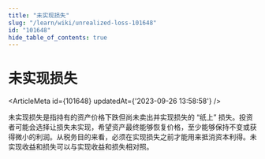 ```yaml
---
title: "未实现损失"
slug: "/learn/wiki/unrealized-loss-101648"
id: "101648"
hide_table_of_contents: true
---
```



# 未实现损失

<ArticleMeta id={101648} updatedAt={'2023-09-26 13:58:58'} />
<div className='border-solid border-b border-t-0 my-4 border-[var(--ifm-color-gray-300)]' />

未实现损失是指持有的资产价格下跌但尚未卖出并实现损失的 “纸上” 损失。投资者可能会选择让损失未实现，希望资产最终能够恢复价格，至少能够保持不变或获得微小的利润。从税务目的来看，必须在实现损失之前才能用来抵消资本利得。未实现收益和损失可以与实现收益和损失相对照。
